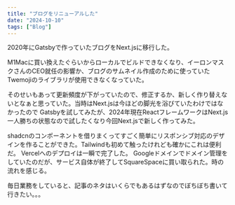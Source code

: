 ```yaml
---
title: "ブログをリニューアルした"
date: "2024-10-10"
tags: ["Blog"]
---
```


2020年にGatsbyで作っていたブログをNext.jsに移行した。

M1Macに買い換えたぐらいからローカルでビルドできなくなり、イーロンマスクさんのCEO就任の影響か、ブログのサムネイル作成のために使っていたTwemojiのライブラリが使用できなくなっていた。

そのせいもあって更新頻度が下がっていたので、修正するか、新しく作り替えないとなぁと思っていた。当時はNext.jsは今ほどの脚光を浴びていたわけではなかったので	Gatsbyを試してみたが、2024年現在ReactフレームワークはNext.js一人勝ちの状態なので試したくなり今回Next.jsで新しく作ってみた。

shadcnのコンポーネントを借りまくってすごく簡単にリスポンシブ対応のデザインを作ることができた。Tailwindも初めて触ったけれども確かにこれは便利だ。
Vercelへのデプロイは一瞬で完了した。
Googleドメインでドメイン管理をしていたのだが、サービス自体が終了してSquareSpaceに買い取られた。時の流れを感じる。


毎日業務をしていると、記事のネタはいくらでもあるはずなのでぼちぼち書いて行きたい。。。